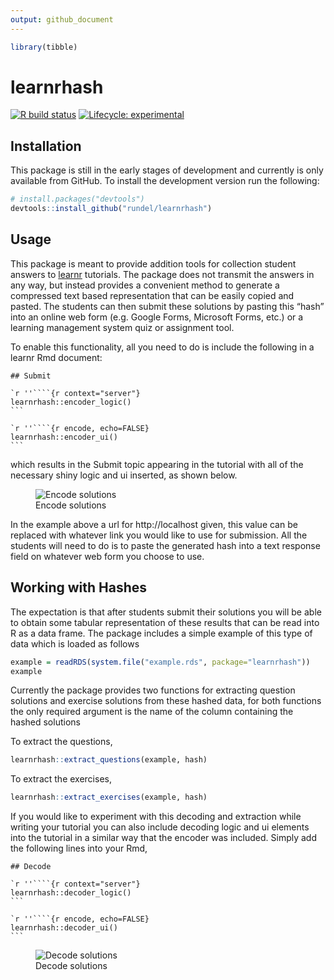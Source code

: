 ```yaml
---
output: github_document
---
```


```r
library(tibble)
```

# learnrhash

<!-- badges: start -->
[![R build status](https://github.com/rundel/learnrhash/workflows/R-CMD-check/badge.svg)](https://github.com/rundel/learnrhash/actions)
[![Lifecycle: experimental](https://img.shields.io/badge/lifecycle-experimental-orange.svg)](https://www.tidyverse.org/lifecycle/#experimental)
<!-- badges: end -->

## Installation

This package is still in the early stages of development and currently is only available from GitHub. To install the development version run the following:

```r
# install.packages("devtools")
devtools::install_github("rundel/learnrhash")
```

## Usage

This package is meant to provide addition tools for collection student answers to [learnr](https://rstudio.github.io/learnr/) tutorials.
The package does not transmit the answers in any way, but instead provides a convenient method to generate a compressed text based representation that can be easily copied and pasted. The students can then submit these solutions by pasting this "hash" into an online web form (e.g. Google Forms, Microsoft Forms, etc.) or a learning management system quiz or assignment tool.

To enable this functionality, all you need to do is include the following in a learnr Rmd document:
````
## Submit

`r ''````{r context="server"}
learnrhash::encoder_logic()
```

`r ''````{r encode, echo=FALSE}
learnrhash::encoder_ui()
```
````
which results in the Submit topic appearing in the tutorial with all of the necessary shiny logic and ui inserted, as shown below.

![Encode solutions](man/figures/encode.gif)

In the example above a url for http://localhost given, this value can be replaced with whatever link you would like to use for submission.
All the students will need to do is to paste the generated hash into a text response field on whatever web form you choose to use.

## Working with Hashes

The expectation is that after students submit their solutions you will be able to obtain some tabular representation of these results that can be read into R as a data frame.
The package includes a simple example of this type of data which is loaded as follows

```r
example = readRDS(system.file("example.rds", package="learnrhash"))
example
```

Currently the package provides two functions for extracting question solutions and exercise solutions from these hashed data, for both functions the only required argument is the name of the column containing the hashed solutions

To extract the questions,
```r
learnrhash::extract_questions(example, hash)
```

To extract the exercises,
```r
learnrhash::extract_exercises(example, hash)
```

If you would like to experiment with this decoding and extraction while writing your tutorial you can also include decoding logic and ui elements into the tutorial in a similar way that the encoder was included. 
Simply add the following lines into your Rmd,
````
## Decode

`r ''````{r context="server"}
learnrhash::decoder_logic()
```

`r ''````{r encode, echo=FALSE}
learnrhash::decoder_ui()
```
````
![Decode solutions](man/figures/decode.gif)

